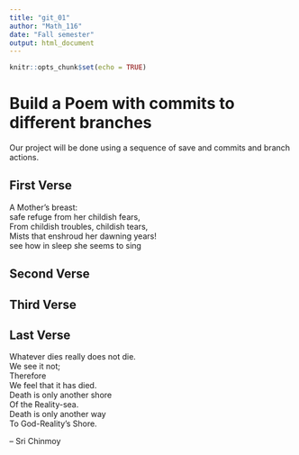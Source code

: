 ---
title: "git_01"
author: "Math_116"
date: "Fall semester"
output: html_document
---

```{r setup, include=FALSE}
knitr::opts_chunk$set(echo = TRUE)
```
# Build a Poem with commits to different branches
Our project will be done using a sequence of save and commits and branch actions.
<!-- Do not modify or change any text in "!--" bracketed areas such as this --- these are instructions to
you, if you change any of this the git program will notice it and compromise your git merging strategy !-->

## First Verse 
<!--Put the first five lines of a poem by Lewis Carrol in this section!-->

A Mother's breast:  
safe refuge from her childish fears,  
From childish troubles, childish tears,  
Mists that enshroud her dawning years!  
see how in sleep she seems to sing  


## Second Verse
<!--Put the first five lines of a poem by Robert Frost here!-->

## Third Verse
<!--Put the first two verses of The Walrus and the Carpenter here!-->

## Last Verse
<!--Put a short poem of your choice 8-20 lines,here!-->

Whatever dies really does not die.  
We see it not;  
Therefore  
We feel that it has died.  
Death is only another shore  
Of the Reality-sea.  
Death is only another way  
To God-Reality’s Shore.  
  
– Sri Chinmoy  
  